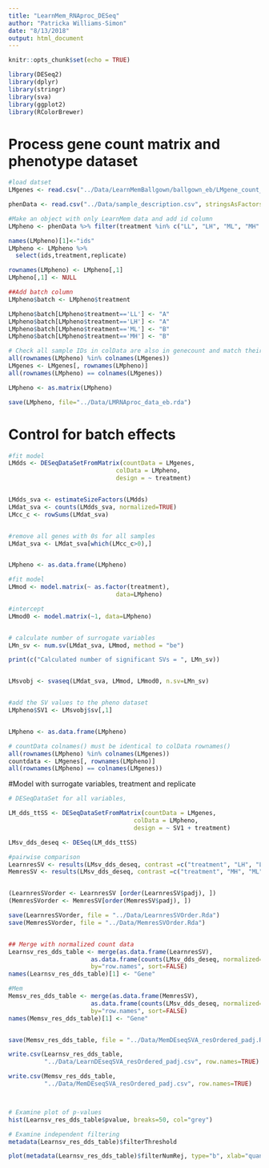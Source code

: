```yaml
---
title: "LearnMem_RNAproc_DESeq"
author: "Patricka Williams-Simon"
date: "8/13/2018"
output: html_document
---
```


```r
knitr::opts_chunk$set(echo = TRUE)

library(DESeq2)
library(dplyr)
library(stringr)
library(sva)
library(ggplot2)
library(RColorBrewer)

```


# Process gene count matrix and phenotype dataset

```r

#load datset
LMgenes <- read.csv("../Data/LearnMemBallgown/ballgown_eb/LMgene_count_matrix_eb.csv", row.names="gene_id")

phenData <- read.csv("../Data/sample_description.csv", stringsAsFactors = FALSE)

#Make an object with only LearnMem data and add id column 
LMpheno <- phenData %>% filter(treatment %in% c("LL", "LH", "ML", "MH" ))

names(LMpheno)[1]<-"ids"
LMpheno <- LMpheno %>%
  select(ids,treatment,replicate)

rownames(LMpheno) <- LMpheno[,1]
LMpheno[,1] <- NULL

##Add batch column
LMpheno$batch <- LMpheno$treatment

LMpheno$batch[LMpheno$treatment=='LL'] <- "A"
LMpheno$batch[LMpheno$treatment=='LH'] <- "A"
LMpheno$batch[LMpheno$treatment=='ML'] <- "B"
LMpheno$batch[LMpheno$treatment=='MH'] <- "B"

# Check all sample IDs in colData are also in genecount and match their orders
all(rownames(LMpheno) %in% colnames(LMgenes))
LMgenes <- LMgenes[, rownames(LMpheno)]
all(rownames(LMpheno) == colnames(LMgenes))

LMpheno <- as.matrix(LMpheno)

save(LMpheno, file="../Data/LMRNAproc_data_eb.rda")

```


# Control for batch effects

```r
#fit model
LMdds <- DESeqDataSetFromMatrix(countData = LMgenes,
                              colData = LMpheno, 
                              design = ~ treatment)


LMdds_sva <- estimateSizeFactors(LMdds)
LMdat_sva <- counts(LMdds_sva, normalized=TRUE)
LMcc_c <- rowSums(LMdat_sva)


#remove all genes with 0s for all samples
LMdat_sva <- LMdat_sva[which(LMcc_c>0),]


LMpheno <- as.data.frame(LMpheno)

#fit model
LMmod <- model.matrix(~ as.factor(treatment),
                              data=LMpheno)

#intercept
LMmod0 <- model.matrix(~1, data=LMpheno) 


# calculate number of surrogate variables
LMn_sv <- num.sv(LMdat_sva, LMmod, method = "be")

print(c("Calculated number of significant SVs = ", LMn_sv))


LMsvobj <- svaseq(LMdat_sva, LMmod, LMmod0, n.sv=LMn_sv)


#add the SV values to the pheno dataset
LMpheno$SV1 <- LMsvobj$sv[,1]


LMpheno <- as.data.frame(LMpheno)

# countData colnames() must be identical to colData rownames()
all(rownames(LMpheno) %in% colnames(LMgenes))
countdata <- LMgenes[, rownames(LMpheno)]
all(rownames(LMpheno) == colnames(LMgenes))

```


#Model with surrogate variables, treatment and replicate


```r

# DESeqDataSet for all variables,

LM_dds_ttSS <- DESeqDataSetFromMatrix(countData = LMgenes, 
                                   colData = LMpheno, 
                                   design = ~ SV1 + treatment)

LMsv_dds_deseq <- DESeq(LM_dds_ttSS) 

#pairwise comparison
LearnresSV <- results(LMsv_dds_deseq, contrast =c("treatment", "LH", "LL"))
MemresSV <- results(LMsv_dds_deseq, contrast =c("treatment", "MH", "ML"))


(LearnresSVorder <- LearnresSV [order(LearnresSV$padj), ])
(MemresSVorder <- MemresSV[order(MemresSV$padj), ])

save(LearnresSVorder, file = "../Data/LearnresSVOrder.Rda")
save(MemresSVorder, file = "../Data/MemresSVOrder.Rda")


## Merge with normalized count data
Learnsv_res_dds_table <- merge(as.data.frame(LearnresSV), 
                       as.data.frame(counts(LMsv_dds_deseq, normalized=TRUE)), 
                       by="row.names", sort=FALSE)
names(Learnsv_res_dds_table)[1] <- "Gene"

#Mem
Memsv_res_dds_table <- merge(as.data.frame(MemresSV), 
                       as.data.frame(counts(LMsv_dds_deseq, normalized=TRUE)), 
                       by="row.names", sort=FALSE)
names(Memsv_res_dds_table)[1] <- "Gene"


save(Memsv_res_dds_table, file = "../Data/MemDEseqSVA_resOrdered_padj.Rda")

write.csv(Learnsv_res_dds_table, 
          "../Data/LearnDEseqSVA_resOrdered_padj.csv", row.names=TRUE)

write.csv(Memsv_res_dds_table, 
          "../Data/MemDEseqSVA_resOrdered_padj.csv", row.names=TRUE)



# Examine plot of p-values
hist(Learnsv_res_dds_table$pvalue, breaks=50, col="grey")

# Examine independent filtering
metadata(Learnsv_res_dds_table)$filterThreshold

plot(metadata(Learnsv_res_dds_table)$filterNumRej, type="b", xlab="quantiles of baseMean", ylab="number of rejections")
```

